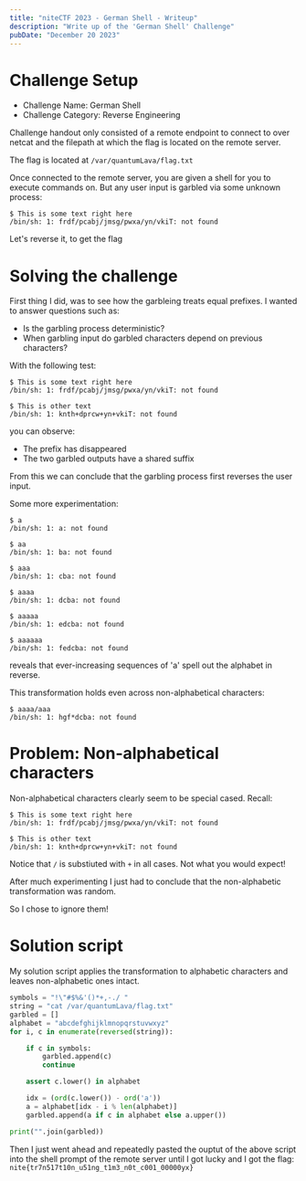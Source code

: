 ```yaml
---
title: "niteCTF 2023 - German Shell - Writeup"
description: "Write up of the 'German Shell' Challenge"
pubDate: "December 20 2023"
---
```


# Challenge Setup

- Challenge Name: German Shell
- Challenge Category: Reverse Engineering

Challenge handout only consisted of a remote endpoint to connect to over netcat
and the filepath at which the flag is located on the remote server.

The flag is located at `/var/quantumLava/flag.txt`

Once connected to the remote server, you are given a shell for you to execute 
commands on. But any user input is garbled via some unknown process:

```
$ This is some text right here
/bin/sh: 1: frdf/pcabj/jmsg/pwxa/yn/vkiT: not found
```

Let's reverse it, to get the flag

# Solving the challenge

First thing I did, was to see how the garbleing treats equal prefixes.
I wanted to answer questions such as:
- Is the garbling process deterministic?
- When garbling input do garbled characters depend on previous characters?

With the following test:
```
$ This is some text right here
/bin/sh: 1: frdf/pcabj/jmsg/pwxa/yn/vkiT: not found

$ This is other text
/bin/sh: 1: knth+dprcw+yn+vkiT: not found
```
you can observe:
- The prefix has disappeared
- The two garbled outputs have a shared suffix

From this we can conclude that the garbling process first reverses the user input.

Some more experimentation:
```
$ a
/bin/sh: 1: a: not found

$ aa
/bin/sh: 1: ba: not found

$ aaa
/bin/sh: 1: cba: not found

$ aaaa
/bin/sh: 1: dcba: not found

$ aaaaa
/bin/sh: 1: edcba: not found

$ aaaaaa
/bin/sh: 1: fedcba: not found
```
reveals that ever-increasing sequences of 'a' spell out the alphabet in reverse.


This transformation holds even across non-alphabetical characters:

```
$ aaaa/aaa
/bin/sh: 1: hgf*dcba: not found
```

# Problem: Non-alphabetical characters
Non-alphabetical characters clearly seem to be special cased. 
Recall:
```
$ This is some text right here
/bin/sh: 1: frdf/pcabj/jmsg/pwxa/yn/vkiT: not found

$ This is other text
/bin/sh: 1: knth+dprcw+yn+vkiT: not found
```

Notice that `/` is substiuted with `+` in all cases. 
Not what you would expect!

After much experimenting I just had to conclude that the non-alphabetic transformation
was random.

So I chose to ignore them!

# Solution script

My solution script applies the transformation to alphabetic characters and 
leaves non-alphabetic ones intact.

```python
symbols = "!\"#$%&'()*+,-./ "
string = "cat /var/quantumLava/flag.txt"
garbled = []
alphabet = "abcdefghijklmnopqrstuvwxyz"
for i, c in enumerate(reversed(string)):

    if c in symbols:
        garbled.append(c)
        continue

    assert c.lower() in alphabet

    idx = (ord(c.lower()) - ord('a'))
    a = alphabet[idx - i % len(alphabet)]
    garbled.append(a if c in alphabet else a.upper())

print("".join(garbled))
```

Then I just went ahead and repeatedly pasted the ouptut of the above script
into the shell prompt of the remote server until I got lucky and I got the 
flag: `nite{tr7n517t10n_u51ng_t1m3_n0t_c001_00000yx}`

